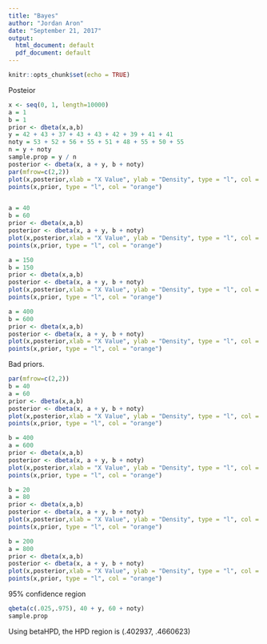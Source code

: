 ---
title: "Bayes"
author: "Jordan Aron"
date: "September 21, 2017"
output:
  html_document: default
  pdf_document: default
---

```{r setup, include=FALSE}
knitr::opts_chunk$set(echo = TRUE)
```

Posteior 


```{r, echo=FALSE}
x <- seq(0, 1, length=10000)
a = 1
b = 1
prior <- dbeta(x,a,b)
y = 42 + 43 + 37 + 43 + 43 + 42 + 39 + 41 + 41
noty = 53 + 52 + 56 + 55 + 51 + 48 + 55 + 50 + 55
n = y + noty
sample.prop = y / n
posterior <- dbeta(x, a + y, b + noty)
par(mfrow=c(2,2))
plot(x,posterior,xlab = "X Value", ylab = "Density", type = "l", col = "blue", main="a = 1, b = 1")
points(x,prior, type = "l", col = "orange")


a = 40
b = 60
prior <- dbeta(x,a,b)
posterior <- dbeta(x, a + y, b + noty)
plot(x,posterior,xlab = "X Value", ylab = "Density", type = "l", col = "blue",main="a = 40, b= 60" )
points(x,prior, type = "l", col = "orange")

a = 150
b = 150
prior <- dbeta(x,a,b)
posterior <- dbeta(x, a + y, b + noty)
plot(x,posterior,xlab = "X Value", ylab = "Density", type = "l", col = "blue", main="a = 150, b= 150" )
points(x,prior, type = "l", col = "orange")

a = 400
b = 600
prior <- dbeta(x,a,b)
posterior <- dbeta(x, a + y, b + noty)
plot(x,posterior,xlab = "X Value", ylab = "Density", type = "l", col = "blue",main="a = 400, b= 600" )
points(x,prior, type = "l", col = "orange")
```



Bad priors.  
```{r, echo=FALSE}
par(mfrow=c(2,2))
b = 40
a = 60
prior <- dbeta(x,a,b)
posterior <- dbeta(x, a + y, b + noty)
plot(x,posterior,xlab = "X Value", ylab = "Density", type = "l", col = "blue", main="a = 60, b= 40" )
points(x,prior, type = "l", col = "orange")

b = 400
a = 600
prior <- dbeta(x,a,b)
posterior <- dbeta(x, a + y, b + noty)
plot(x,posterior,xlab = "X Value", ylab = "Density", type = "l", col = "blue",main="a = 600, b= 400")
points(x,prior, type = "l", col = "orange")

b = 20
a = 80
prior <- dbeta(x,a,b)
posterior <- dbeta(x, a + y, b + noty)
plot(x,posterior,xlab = "X Value", ylab = "Density", type = "l", col = "blue",main="a = 80, b= 20")
points(x,prior, type = "l", col = "orange")

b = 200
a = 800
prior <- dbeta(x,a,b)
posterior <- dbeta(x, a + y, b + noty)
plot(x,posterior,xlab = "X Value", ylab = "Density", type = "l", col = "blue",main="a = 800, b= 200" )
points(x,prior, type = "l", col = "orange")
```

95% confidence region
```{r}
qbeta(c(.025,.975), 40 + y, 60 + noty)
sample.prop
```

Using betaHPD, the HPD region is (.402937, .4660623)
